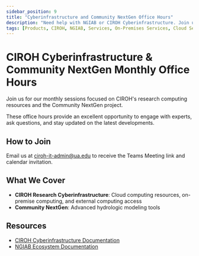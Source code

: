 ```yaml
---
sidebar_position: 9
title: "Cyberinfrastructure and Community NextGen Office Hours"
description: "Need help with NGIAB or CIROH Cyberinfrastructure. Join us for office hours!"
tags: [Products, CIROH, NGIAB, Services, On-Premises Services, Cloud Services, Education]
---
```


# CIROH Cyberinfrastructure & Community NextGen Monthly Office Hours

Join us for our monthly sessions focused on CIROH's research computing resources and the Community NextGen project.

These office hours provide an excellent opportunity to engage with experts, ask questions, and stay updated on the latest developments.

## How to Join

Email us at [ciroh-it-admin@ua.edu](mailto:ciroh-it-admin@ua.edu) to receive the Teams Meeting link and calendar invitation.

## What We Cover

- **CIROH Research Cyberinfrastructure**: Cloud computing resources, on-premise computing, and external computing access
- **Community NextGen**: Advanced hydrologic modeling tools

## Resources

- [CIROH Cyberinfrastructure Documentation](/docs/services/intro)
- [NGIAB Ecosystem Documentation](/docs/products/ngiab)